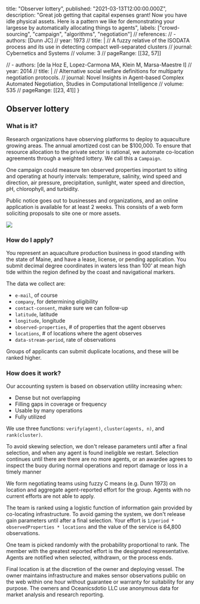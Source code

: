   title: "Observer lottery",
  published: "2021-03-13T12:00:00.000Z",
  description: "Great job getting that capital expenses grant! Now you have idle physical assets. Here is a pattern we like for demonstrating your largesse by automatically allocating things to agents", 
  labels: ["crowd-sourcing", "campaign", "algorithms", "negotiation"]
  // references:
  // - authors: [Dunn JC]
  //   year: 1973
  //   title: |
  //     A fuzzy relative of the ISODATA process and its use in detecting compact well-separated clusters
  //   journal: Cybernetics and Systems
  //   volume: 3
  //   pageRange: [[32, 57]]

  // - authors: [de la Hoz E, Lopez-Carmona MA, Klein M, Marsa-Maestre I]
  //   year: 2014
  //   title: |
  //     Alternative social welfare definitions for multiparty negotiation protocols.
  //   journal: Novel Insights in Agent-based Complex Automated Negotiation, Studies in Computational Intelligence
  //   volume: 535
  //   pageRange: [[23, 41]]
}

## Observer lottery

### What is it?

Research organizations have observing platforms to deploy to aquaculture growing areas. The annual amortized cost can be $100,000. To ensure that resource allocation to the private sector is rational, we automate co-location agreements through a weighted lottery. We call this a `Campaign`. 

One campaign could measure ten observed properties important to siting and operating at hourly intervals: temperature, salinity, wind speed and direction, air pressure, precipitation, sunlight, water speed and direction, pH, chlorophyll, and turbidity.

Public notice goes out to businesses and organizations, and an online application is available for at least 2 weeks. This consists of a web form soliciting proposals to site one or more assets.

<img src="/observer-lottery.pdf"/>

### How do I apply?

You represent an aquaculture production business in good standing with the state of Maine, and have a lease, license, or pending application. You submit decimal degree coordinates in waters less than 100’ at mean high tide within the region defined by the coast and navigational markers. 

The data we collect are: 
- `e-mail`, of course
- `company`, for determining eligibility
- `contact-consent`, make sure we can follow-up
- `latitude`, latitude
- `longitude`, longitude
- `observed-properties`, # of properties that the agent observes
- `locations`, # of locations where the agent observes
- `data-stream-period`, rate of observations

Groups of applicants can submit duplicate locations, and these will be ranked higher.

### How does it work?

Our accounting system is based on observation utility increasing when:

- Dense but not overlapping
- Filling gaps in coverage or frequency
- Usable by many operations
- Fully utilized

We use three functions: `verify(agent)`, `cluster(agents, n)`, and `rank(cluster)`. 

To avoid skewing selection, we don't release parameters until after a final selection, and when any agent is found ineligible we restart. Selection continues until there are there are no more agents, or an awardee agrees to inspect the buoy during normal operations and report damage or loss in a timely manner

We form negotiating teams using fuzzy C means (e.g. Dunn 1973) on location and aggregate agent-reported effort for the group. Agents with no current efforts are not able to apply.

The team is ranked using a logistic function of information gain provided by co-locating infrastructure. To avoid gaming the system, we don't release gain parameters until after a final selection. Your effort is `1/period * observedProperties * locations` and the value of the service is 64,800 observations. 

One team is picked randomly with the probability proportional to rank. The member with the greatest reported effort is the designated representative. Agents are notified when selected, withdrawn, or the process ends. 

Final location is at the discretion of the owner and deploying vessel. The owner maintains infrastructure and makes sensor observations public on the web within one hour without guarantee or warranty for suitability for any purpose. The owners and Oceanicsdotio LLC use anonymous data for market analysis and research reporting.
